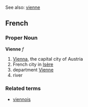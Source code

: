 See also: [[vienne]]

==French==
===Proper Noun===
'''Vienne''' ''f''

# [[Vienna]], the capital city of Austria
# French city in [[Isère]]
# department [[:w:Vienne|Vienne]]
# river

===Related terms===
*[[viennois]]